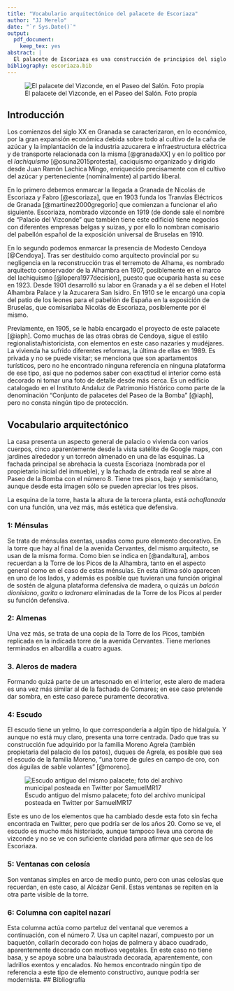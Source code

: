 ```yaml
---
title: "Vocabulario arquitectónico del palacete de Escoriaza"
author: "JJ Merelo"
date: "`r Sys.Date()`"
output: 
  pdf_document:
    keep_tex: yes
abstract: |
  El palacete de Escoriaza es una construcción de principios del siglo XX en estilo neonazarí, con un vocabulario tomado de la Alhambra de la que era arquitecto conservador su proyectista, Modesto Cendoya.
bibliography: escoriaza.bib
---
```


![El palacete del Vizconde, en el Paseo del Salón. Foto propia](palacete-escoriaza-vertical-números.jpg)

## Introducción

Los comienzos del siglo XX en Granada se caracterizaron, en lo económico, por la gran expansión económica debida sobre todo al cultivo de la caña de azúcar y la implantación de la industria azucarera e infraestructura eléctrica y de transporte relacionada con la misma [@granadaXX] y en lo político por el *lachiquismo* [@osuna2015protesta], caciquismo organizado y dirigido desde Juan Ramón Lachica Mingo, enriquecido precisamente con el cultivo del azúcar y perteneciente (nominalmente) al partido liberal.

En lo primero debemos enmarcar la llegada a Granada de Nicolás de Escoriaza y Fabro [@escoriaza], que en 1903 funda los Tranvías Eléctricos de Granada [@martinez2000gregorio] que comienzan a funcionar el año siguiente. Escoriaza, nombrado vizconde en 1919 (de donde sale el nombre de "Palacio del Vizconde" que también tiene este edificio) tiene negocios con diferentes empresas belgas y suizas, y por ello lo nombran comisario del pabellón español de la exposición universal de Bruselas en 1910.

En lo segundo podemos enmarcar la presencia de Modesto Cendoya [@Cendoya]. Tras ser destituido como arquitecto provincial por su negligencia en la reconstrucción tras el terremoto de Alhama, es nombrado arquitecto conservador de la Alhambra en 1907, posiblemente en el marco del lachiquismo [@lopera1977decision], puesto que ocuparía hasta su cese en 1923. Desde 1901 desarrolló su labor en Granada y a él se deben el Hotel Alhambra Palace y la Azucarera San Isidro. En 1910 se le encargó una copia del patio de los leones para el pabellón de España en la exposición de Bruselas, que comisariaba Nicolás de Escoriaza, posiblemente por él mismo.

Previamente, en 1905, se le había encargado el proyecto de este palacete [@iaph]. Como muchas de las otras obras de Cendoya, sigue el estilo regionalista/historicista, con elementos en este caso nazaríes y mudéjares. La vivienda ha sufrido diferentes reformas, la última de ellas en 1989. Es privada y no se puede visitar; se menciona que son apartamentos turísticos, pero no he encontrado ninguna referencia en ninguna plataforma de ese tipo, así que no podemos saber con exactitud el interior como está decorado ni tomar una foto de detalle desde más cerca. Es un edificio catalogado en el Instituto Andaluz de Patrimonio Histórico como parte de la denominación "Conjunto de palacetes del Paseo de la Bomba" [@iaph], pero no consta ningún tipo de protección.

## Vocabulario arquitectónico

La casa presenta un aspecto general de palacio o vivienda con varios cuerpos, cinco aparentemente desde la vista satélite de Google maps, con jardines alrededor y un torreón almenado en una de las esquinas. La fachada principal se abrehacia la cuesta Escoriaza (nombrada por el propietario inicial del inmueble), y la fachada de entrada real se abre al Paseo de la Bomba con el número 8. Tiene tres pisos, bajo y semisótano, aunque desde esta imagen sólo se pueden apreciar los tres pisos. 

La esquina de la torre, hasta la altura de la tercera planta, está *achaflanada* con una función, una vez más, más estética que defensiva.

### 1: Ménsulas

Se trata de ménsulas exentas, usadas como puro elemento decorativo. En la torre que hay al final de la avenida Cervantes, del mismo arquitecto, se usan de la misma forma. Como bien se indica en [@andaltura], ambos recuerdan a la Torre de los Picos de la Alhambra, tanto en el aspecto general como en el caso de estas ménsulas. En esta última sólo aparecen en uno de los lados, y además es posible que tuvieran una función original de sostén de alguna plataforma defensiva de madera, o quizás un *balcón dionisiano*, *garita* o *ladronera* eliminadas de la Torre de los Picos al perder su función defensiva.

### 2: Almenas

Una vez más, se trata de una copia de la Torre de los Picos, también replicada en la indicada torre de la avenida Cervantes. Tiene merlones terminados en albardilla a cuatro aguas.

### 3. Aleros de madera

Formando quizá parte de un artesonado en el interior, este alero de madera es una vez más similar al de la fachada de Comares; en ese caso pretende dar sombra, en este caso parece puramente decorativa.

### 4: Escudo

El escudo tiene un yelmo, lo que correspondería a algún tipo de hidalguía. Y aunque no está muy claro, presenta una torre centrada. Dado que tras su construcción fue adquirido por la familia Moreno Agrela (también propietaria del palacio de los patos), duques de Agrela, es posible que sea el escudo de la familia Moreno, "una torre de gules en campo de oro, con dos águilas de sable volantes" [@moreno].

![Escudo antiguo del mismo palacete; foto del archivo municipal posteada en Twitter por SamuelMR17](escudo-palacete-antiguo.jpeg)

Este es uno de los elementos que ha cambiado desde esta foto sin fecha encontrada en Twitter, pero que podría ser de los años 20. Como se ve, el escudo es mucho más historiado, aunque tampoco lleva una corona de vizconde y no se ve con suficiente claridad para afirmar que sea de los Escoriaza.

### 5: Ventanas con celosía

Son ventanas simples en arco de medio punto, pero con unas celosías que recuerdan, en este caso, al Alcázar Genil. Estas ventanas se repiten en la otra parte visible de la torre.

### 6: Columna con capitel nazarí

Esta columna actúa como parteluz del ventanal que veremos a continuación, con el número 7. Usa un capitel nazarí, compuesto por un baquetón, collarín decorado con hojas de palmera y ábaco cuadrado, aparentemente decorado con motivos vegetales. En este caso no tiene basa, y se apoya sobre una balaustrada decorada, aparentemente, con ladrillos exentos y encalados. No hemos encontrado ningún tipo de referencia a este tipo de elemento constructivo, aunque podría ser modernista.
## Bibliografía
